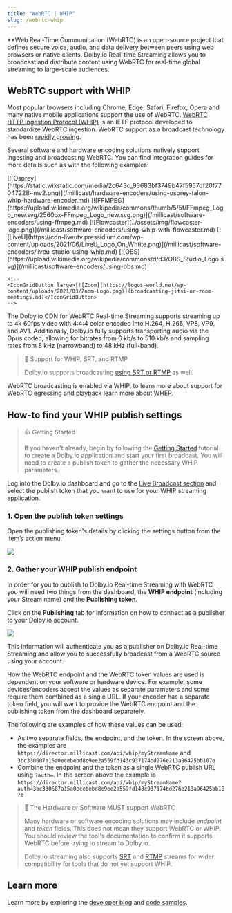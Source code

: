 ```yaml
---
title: "WebRTC | WHIP"
slug: /webrtc-whip
---
```

**Web Real-Time Communication (WebRTC) is an open-source project that defines secure voice, audio, and data delivery between peers using web browsers or native clients. Dolby.io Real-time Streaming allows you to broadcast and distribute content using WebRTC for real-time global streaming to large-scale audiences.

## WebRTC support with WHIP

Most popular browsers including Chrome, Edge, Safari, Firefox, Opera and many native mobile applications support the use of WebRTC. [WebRTC HTTP Ingestion Protocol (WHIP)](https://dolby.io/blog/what-is-whip-intro-to-webrtc-streaming-part-1/) is an IETF protocol developed to standardize WebRTC ingestion. WebRTC support as a broadcast technology has been <a href="https://dolby.io/blog/whip-the-magic-bullet-for-webrtc-media-ingest/" target="_new">rapidly growing</a>.

Several software and hardware encoding solutions natively support ingesting and broadcasting WebRTC. You can find integration guides for more details such as with the following examples:


<!-- prettier-ignore-start -->

<IconGrid>
    <IconGridButton large>[![Osprey](https://static.wixstatic.com/media/2c643c_93683bf3749b47f5957df20f77047228~mv2.png)](/millicast/hardware-encoders/using-osprey-talon-whip-hardware-encoder.md)</IconGridButton>
    <IconGridButton large>[![FFMPEG](https://upload.wikimedia.org/wikipedia/commons/thumb/5/5f/FFmpeg_Logo_new.svg/2560px-FFmpeg_Logo_new.svg.png)](/millicast/software-encoders/using-ffmpeg.md)</IconGridButton>
    <IconGridButton large>[![Flowcaster](../assets/img/flowcaster-logo.png)](/millicast/software-encoders/using-whip-with-flowcaster.md)</IconGridButton>
    <IconGridButton large>[![LiveU](https://cdn-liveutv.pressidium.com/wp-content/uploads/2021/06/LiveU_Logo_On_Whtite.png)](/millicast/software-encoders/liveu-studio-using-whip.md)</IconGridButton>
    <IconGridButton large>[![OBS](https://upload.wikimedia.org/wikipedia/commons/d/d3/OBS_Studio_Logo.svg)](/millicast/software-encoders/using-obs.md)</IconGridButton>

    <!--
    <IconGridButton large>[![Zoom](https://logos-world.net/wp-content/uploads/2021/03/Zoom-Logo.png)](broadcasting-jitsi-or-zoom-meetings.md)</IconGridButton>
    -->

</IconGrid>
<!-- prettier-ignore-end -->

The Dolby.io CDN for WebRTC Real-time Streaming supports streaming up to 4k 60fps video with 4:4:4 color encoded into H.264, H.265, VP8, VP9, and AV1. Additionally, Dolby.io fully supports transporting audio via the Opus codec, allowing for bitrates from 6 kb/s to 510 kb/s and sampling rates from 8 kHz (narrowband) to 48 kHz (full-band).

> 📘 Support for WHIP, SRT, and RTMP
>
> Dolby.io supports broadcasting [using SRT or RTMP](/millicast/broadcast/index.mdx) as well.

WebRTC broadcasting is enabled via WHIP, to learn more about support for WebRTC egressing and playback learn more about [WHEP](/millicast/distribution/index.mdx).

## How-to find your WHIP publish settings

> 👍 Getting Started
>
> If you haven't already, begin by following the [Getting Started](/millicast/introduction-to-streaming-apis.mdx) tutorial to create a Dolby.io application and start your first broadcast. You will need to create a publish token to gather the necessary WHIP parameters.

Log into the Dolby.io dashboard and go to the [Live Broadcast section](https://streaming.dolby.io/#/tokens) and select the publish token that you want to use for your WHIP streaming application.

### 1. Open the publish token settings

Open the publishing token's details by clicking the settings button from the item’s action menu.


![](../assets/img/tokens-main-setting.png)



### 2. Gather your WHIP publish endpoint

In order for you to publish to Dolby.io Real-time Streaming with WebRTC you will need two things from the dashboard, the **WHIP endpoint** (including your Stream name) and the **Publishing token**.

Click on the **Publishing** tab for information on how to connect as a publisher to your Dolby.io account.


![](../assets/img/webrtc-publish.png)



This information will authenticate you as a publisher on Dolby.io Real-time Streaming and allow you to successfully broadcast from a WebRTC source using your account.

How the WebRTC endpoint and the WebRTC token values are used is dependent on your software or hardware device. For example, some devices/encoders accept the values as separate parameters and some require them combined as a single URL. If your encoder has a separate token field, you will want to provide the WebRTC endpoint and the publishing token from the dashboard separately.

The following are examples of how these values can be used:

- As two separate fields, the endpoint, and the token. In the screen above, the examples are `https://director.millicast.com/api/whip/myStreamName` and `3bc330607a15a0ecebebd8c9ee2a559fd143c937174bd276e213a96425bb107e`
- Combine the endpoint and the token as a single WebRTC publish URL using `?auth=`. In the screen above the example is `https://director.millicast.com/api/whip/myStreamName?auth=3bc330607a15a0ecebebd8c9ee2a559fd143c937174bd276e213a96425bb107e`

> 🚧 The Hardware or Software MUST support WebRTC
>
> Many hardware or software encoding solutions may include _endpoint_ and _token_ fields. This does not mean they support WebRTC or WHIP. You should review the tool's documentation to confirm it supports WebRTC before trying to stream to Dolby.io.
>
> Dolby.io streaming also supports [SRT](/millicast/broadcast/using-srt.md) and [RTMP](/millicast/broadcast/using-rtmp-and-rtmps.md) streams for wider compatibility for tools that do not yet support WHIP.

## Learn more

Learn more by exploring the [developer blog](https://dolby.io/blog/tag/broadcast/) and [code samples](https://github.com/orgs/dolbyio-samples/repositories?q=broadcast).




